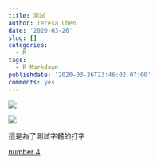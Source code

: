 ```yaml
---
title: 測試
author: Teresa Chen
date: '2020-03-26'
slug: []
categories:
  - R
tags:
  - R Markdown
publishdate: '2020-03-26T23:46:02-07:00'
comments: yes
---
```


![](cover_krudele.jpg)

![](shadow_white bk.jpg)


這是為了測試字體的打字

[number 4](/blog/2020-03-26-test-number-4)
